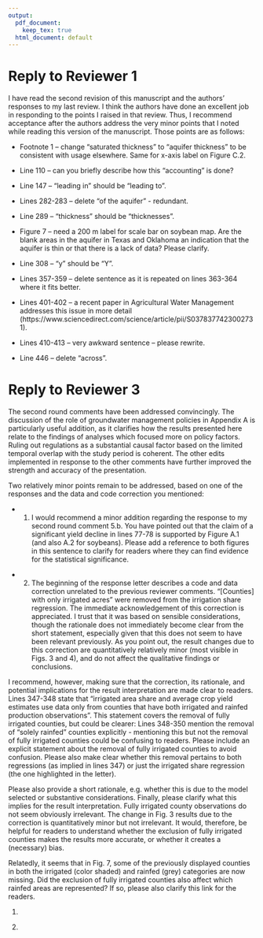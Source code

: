 ```yaml
---
output:
  pdf_document: 
    keep_tex: true
  html_document: default
---
```


# Reply to Reviewer 1

I have read the second revision of this manuscript and the authors' responses to my last review. I think the authors have done an excellent job in responding to the points I raised in that review. Thus, I recommend acceptance after the authors address the very minor points that I noted while reading this version of the manuscript. Those points are as follows:

\textcolor{blue}{Thank you for your feedback on our manuscript. We have addressed all your comments and suggestions, and our replies to your comments can be found in blue below (original comments in black).}

+ Footnote 1 – change "saturated thickness" to "aquifer thickness" to be consistent with usage elsewhere. Same for x-axis label on Figure C.2.

\textcolor{blue}{Thank you for catching this. In the footnote, "saturated thickness" was replaced with "aquifer thickness".}

+ Line 110 – can you briefly describe how this "accounting" is done?

\textcolor{blue}{The figure is designed to showcase the effect of aquifer thickness on the percentage of irrigated acres, without the influence of spatio-temporal variations in weather conditions and drought risk exposure across the aquifer. In deriving the relationship between aquifer thickness and the proportion of irrigated acres using our model, these factors are kept constant, allowing us to focus solely on the impact of aquifer thickness. We have opted to omit the latter part of the sentence to avoid potential confusion. While Figure 1 was constructed using a similar procedure—adjusting only the water deficit while keeping other factors unchanged — we did not explicitly state this either. We believe this omission avoids unnecessary confusion.}

+ Line 147 – "leading in" should be "leading to".

\textcolor{blue}{Thank you for catching this. In the footnote, "leading in" was replaced with "leading to".}

+ Lines 282-283 – delete "of the aquifer" - redundant.

\textcolor{blue}{Thank you for catching this. In the sentence, "of the aquifer" was removed to avoid redundancy.}

+ Line 289 – "thickness" should be "thicknesses".

\textcolor{blue}{Thank you for catching this. In the sentence, "thickness" was replaced with "thicknesses".}

+ Figure 7 – need a 200 m label for scale bar on soybean map. Are the blank areas in the aquifer in Texas and Oklahoma an indication that the aquifer is thin or that there is a lack of data? Please clarify.

\textcolor{blue}{200m lable was added to the legend of the soybean map. The blank area are counties that were not used at all in either of the yield and irrigation share regressions because neither of them are reported by USDA. 
} 

+ Line 308 – "y" should be "Y".

\textcolor{blue}{Thank you for catching this. The suggested changes has been made.}

+ Lines 357-359 – delete sentence as it is repeated on lines 363-364 where it fits better.

\textcolor{blue}{Thank you for catching this. The sentenced was removed.}

+ Lines 401-402 – a recent paper in Agricultural Water Management addresses this issue in more detail 
(https://www.sciencedirect.com/science/article/pii/S0378377423002731).

\textcolor{blue}{Thank you for suggesting this article. We now cite this article at the end of the sentence.}

+ Lines 410-413 – very awkward sentence – please rewrite.

\textcolor{blue}{We have rewritten the sentence to the following:}

\textcolor{blue}{"As discussed in section 1 of our manuscript, there is extensive evidence pointing to reduced well yields in these areas of the HPA. This evidence ranges from anecdotal and theoretical insights to simulation-based studies. Collectively, they suggest that these restrictions significantly constrain farmers' ability to meet crop water demands during droughts."}

+ Line 446 – delete "across".

\textcolor{blue}{Thank you for catching this. The suggested changes has been made.}

# Reply to Reviewer 3


The second round comments have been addressed convincingly. The discussion of the role of groundwater management policies in Appendix A is particularly useful addition, as it clarifies how the results presented here relate to the findings of analyses which focused more on policy factors. Ruling out regulations as a substantial causal factor based on the limited temporal overlap with the study period is coherent. The other edits implemented in response to the other comments have further improved the strength and accuracy of the presentation.

Two relatively minor points remain to be addressed, based on one of the responses and the data and code correction you mentioned:

\textcolor{blue}{Thank you for your feedback on our manuscript. We have addressed all your comments and suggestions, and our replies to your comments can be found in blue below (original comments in black).}

+ (1) I would recommend a minor addition regarding the response to my second round comment 5.b. You have pointed out that the claim of a significant yield decline in lines 77-78 is supported by Figure A.1 (and also A.2 for soybeans). Please add a reference to both figures in this sentence to clarify for readers where they can find evidence for the statistical significance.

\textcolor{blue}{Thank you for this suggestion. We modify the sentence as follows:}

\textcolor{blue}{As drought severity increases (i.e., as water deficit increases), rainfed yields of both crops decline significantly whereas irrigated yields are increasing or stable as deficit increases (see Figures A.1 and A.2 for the 95\% confidence intervals)}

+ (2) The beginning of the response letter describes a code and data correction unrelated to the previous reviewer comments. "[Counties] with only irrigated acres" were removed from the irrigation share regression. The immediate acknowledgement of this correction is appreciated. I trust that it was based on sensible considerations, though the rationale does not immediately become clear from the short statement, especially given that this does not seem to have been relevant previously. As you point out, the result changes due to this correction are quantitatively relatively minor (most visible in Figs. 3 and 4), and do not affect the qualitative findings or conclusions.

\textcolor{blue}{We apologize for the confusion we caused. Our sentnce on this issue was not clear in the last round of revision. We meant that we excluded counties where only the irrigated acres are "observed" because only irrigated acres were reported by USDA, but not rainfed acres. It is very much possible that those counties had rainfed production, but rainfed acres were simply not reported by USDA for the counties we dropped. This means that we cannot even calculate the share of irrigation for those counties (This is also the case for counties with only rainfed production observations). So, we were not trying to drop the fully irrigated counties. Of course, they may be fully irrigated and actually had zero rainfed production though it is very unlikely. Previously before fixing the coding error, those counties were assigned the value of 1 (100\%) as their share of irrigated acres just because drayland acres were not repoted by USDA, which can be a significant over-estimation of their actual share of irrigated acres. Therefore, we should drop them to avoid the problem lowering the quality of the data and consequently analysis. This is more of a data limitation than anything.}

I recommend, however, making sure that the correction, its rationale, and potential implications for the result interpretation are made clear to readers. Lines 347-348 state that "irrigated area share and average crop yield estimates use data only from counties that have both irrigated and rainfed production observations". This statement covers the removal of fully irrigated counties, but could be clearer: Lines 348-350 mention the removal of "solely rainfed" counties explicitly - mentioning this but not the removal of fully irrigated counties could be confusing to readers. Please include an explicit statement about the removal of fully irrigated counties to avoid confusion. Please also make clear whether this removal pertains to both regressions (as implied in lines 347) or just the irrigated share regression (the one highlighted in the letter).

\textcolor{blue}{We modified the pertinent sentences to the following:}

\textcolor{blue}{Note that irrigated area share and average crop yield estimates use data only from counties that have both irrigated and rainfed production observations because irrigated area share cannot be calculated when missing either one of the irrigated and rainfed observations. Counties with solely irrigated or rainfed production observation data (Section 4.1) are used solely for estimating impacts of drought on per-area crop yields (Equation 1).}

Please also provide a short rationale, e.g. whether this is due to the model selected or substantive considerations. Finally, please clarify what this implies for the result interpretation. Fully irrigated county observations do not seem obviously irrelevant. The change in Fig. 3 results due to the correction is quantitatively minor but not irrelevant. It would, therefore, be helpful for readers to understand whether the exclusion of fully irrigated counties makes the results more accurate, or whether it creates a (necessary) bias.

\textcolor{blue}{Please see our replies about the rational.}

Relatedly, it seems that in Fig. 7, some of the previously displayed counties in both the irrigated (color shaded) and rainfed (grey) categories are now missing. Did the exclusion of fully irrigated counties also affect which rainfed areas are represented? If so, please also clarify this link for the readers.

\textcolor{blue}{Thank you so much for noticing this change. This has nothing to do with the exclusion of counties with only irrigation acres reported. The maps were supposed to present "all" the counties used in the analysis. So, even the counties that were dropped for the irrigation share analyis should have been present. After some digging, we found that we actually made mistakes twice on map creation during the whole review process so far.}

1. \textcolor{blue}{In the 1st round, we made a correction to the lower bound of saturated thickness according to reviewer 1's comment. We stated that 9m was used as the lower bound as below.}

\textcolor{blue}{"Aquifer thickness values were only estimated for counties with irrigated yield observations. Furthermore, during the aggregation process, any aquifer cells within a county that had a aquifer thickness value lower than 9 m were removed before aggregation to reflect the fact that aquifer thickness lower than this threshold are not considered to be viable for extraction and therefore it is unlikely these areas contribute groundwater for irrigation production [Fenichel et al., 2016, Haacker et al., 2016, Deines et al., 2020]."}

\textcolor{blue}{However, we were actually using 12m as the lower bound, which we realized after seeing reviewer's comment on this in the first round:}

\textcolor{blue}{"Figure 2 - Why do the plots stop at a thickness of about 12 m when you had earlier defined the minimum thickness as 9 m and mention 10 m in the text when discussing the relationships?"}

\textcolor{blue}{Therefore, we change the code so that 9m is used instead of 12m. We, however, did not update the map according to this change in the data. This is why the map in this version has several more counties in Kansas and New Mexico that did not appear in the map of the first round revision. They used to be dropped prior to chaging the threshold from 12m to 9m.}

2. \textcolor{blue}{The significant change in the map in the second round from the 1st round is a mistake on using the map we created when we were experimenting with codes. We then did not rerun the code to create a map with the whole dataset to overwrite the wrong map with the correct map. In this round, we made sure that we streamlined all the codes, rerun all of them, and cofirmed that the map indeed reflect what we used for our analysis in this round. Thank you again for your keen eyes on details.}


 